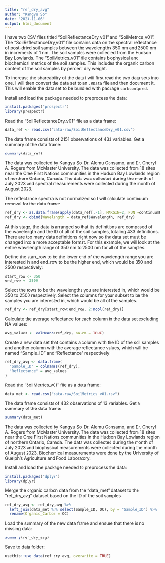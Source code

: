 ```yaml
---
title: "ref_dry_avg"
author: "Kangyu So"
date: "2023-11-06"
output: html_document
---
```


I have two CSV files titled "SoilReflectanceDry_v01" and "SoilMetrics_v01". The "SoilReflectanceDry_v01" file contains data on the spectral reflectance of post-dried soil samples between the wavelengths 350 nm and 2500 nm in increments of 1 nm. The soil samples were collected from the Hudson Bay Lowlands. The "SoilMetrics_v01" file contains biophysical and biochemical metrics of the soil samples. This includes the organic carbon content of the soil samples by percent dry weight.

To increase the shareability of the data I will first read the two data sets into one. I will then convert the data set to an `.RData` file and then document it. This will enable the data set to be bundled with package `carbcontpred`.

Install and load the package needed to preprocess the data:
```r
install.packages("prospectr")
library(prospectr)
```

Read the "SoilReflectanceDry_v01" file as a data frame:
```r
data_ref <- read.csv("data-raw/SoilReflectanceDry_v01.csv")
```

The data frame consists of 2151 observations of 433 variables. Get a summary of the data frame:
```r
summary(data_ref)
```

The data was collected by Kangyu So, Dr. Alemu Gonsamo, and Dr. Cheryl A. Rogers from McMaster University. The data was collected from 18 sites near the Cree First Nations communities in the Hudson Bay Lowlands region of northern Ontario, Canada. The data was collected during the month of July 2023 and spectral measurements were collected during the month of August 2023. 

The reflectance spectra is not normalized so I will calculate continuum removal for the data frame:
```r
ref_dry <- as.data.frame(apply(data_ref[,-1], MARGIN=2, FUN =continuumRemoval, wav = data_ref$Wavelength))
ref_dry <- cbind(Wavelength = data_ref$Wavelength, ref_dry)
```

At this stage, the data is arranged so that its definitions are composed of the wavelength and the ID of all of the soil samples, totaling 433 definitions. There are too many data definitions right now so the data set must be changed into a more acceptable format. For this example, we will look at the entire wavelength range of 350 nm to 2500 nm for all of the samples.

Define the start_row to be the lower end of the wavelength range you are interested in and end_row to be the higher end, which would be 350 and 2500 respectively:
```r
start_row <- 350
end_row <- 2500
```

Select the rows to be the wavelengths you are interested in, which would be 350 to 2500 respectively. Select the columns for your subset to be the samples you are interested in, which would be all of the samples.
```r
ref_dry <- ref_dry[start_row:end_row, 2:ncol(ref_dry)]
```

Calculate the average reflectance for each column in the data set excluding NA values:
```r
avg_values <- colMeans(ref_dry, na.rm = TRUE)
```

Create a new data set that contains a column with the ID of the soil samples and another column with the average reflectance values, which will be named "Sample_ID" and "Reflectance" respectively: 
```r
ref_dry_avg <- data.frame(
  "Sample_ID" = colnames(ref_dry),
  "Reflectance" = avg_values
)
```

Read the "SoilMetrics_v01" file as a data frame:

```r
data_met <- read.csv("data-raw/SoilMetrics_v01.csv")
```

The data frame consists of 432 observations of 13 variables. Get a summary of the data frame:
```r
summary(data_met)
```

The data was collected by Kangyu So, Dr. Alemu Gonsamo, and Dr. Cheryl A. Rogers from McMaster University. The data was collected from 18 sites near the Cree First Nations communities in the Hudson Bay Lowlands region of northern Ontario, Canada. The data was collected during the month of July 2023 and biophysical measurements were collected during the month of August 2023. Biochemical measurements were done by the University of Guelph's Agriculture and Food Laboratory.

Install and load the package needed to preprocess the data:
```r
install.packages("dplyr")
library(dplyr)
```

Merge the organic carbon data from the "data_met" dataset to the "ref_dry_avg" dataset based on the ID of the soil samples
```r
ref_dry_avg <- ref_dry_avg %>%
  left_join(data_met %>% select(Sample_ID, OC), by = "Sample_ID") %>%
  rename(Organic_Carbon = OC)
```

Load the summary of the new data frame and ensure that there is no missing data:
```r
summary(ref_dry_avg)
```

Save to data folder:
```r
usethis::use_data(ref_dry_avg, overwrite = TRUE)
```